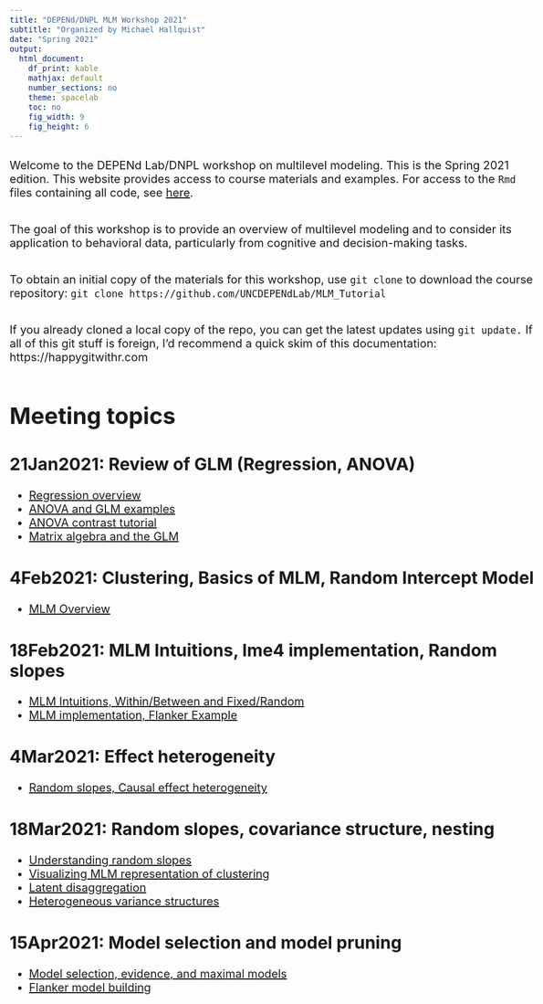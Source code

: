 ```yaml
---
title: "DEPENd/DNPL MLM Workshop 2021"
subtitle: "Organized by Michael Hallquist"
date: "Spring 2021"
output:
  html_document:
    df_print: kable
    mathjax: default
    number_sections: no
    theme: spacelab
    toc: no
    fig_width: 9 
    fig_height: 6 
---
```

<style type="text/css">
body{ font-size: 20px; max-width: 1600px; margin: auto; padding: 1em; }
code.r{ font-size: 20px; }
p { padding-top: 10px; padding-bottom: 10px; }
pre { font-size: 16px; }
</style>

Welcome to the DEPENd Lab/DNPL workshop on multilevel modeling. This is the Spring 2021 edition. This website provides access to course materials and examples. For access to the `Rmd` files containing all code, see [here](https://github.com/UNCDEPENdLab/MLM_Tutorial).

The goal of this workshop is to provide an overview of multilevel modeling and to consider its application to behavioral data, particularly from cognitive and decision-making tasks.

To obtain an initial copy of the materials for this workshop, use `git clone` to download the course repository: 
`git clone https://github.com/UNCDEPENdLab/MLM_Tutorial`

If you already cloned a local copy of the repo, you can get the latest updates using `git update.` If all of this git stuff is foreign, I'd recommend a quick skim of this documentation: https://happygitwithr.com

# Meeting topics

## 21Jan2021: Review of GLM (Regression, ANOVA)
  - [Regression overview](01_Regression/01_Correlation_and_Regression.html)
  - [ANOVA and GLM examples](01_Regression/03_Basic_Analysis.html)
  - [ANOVA contrast tutorial](https://cran.r-project.org/web/packages/afex/vignettes/afex_anova_example.html)
  - [Matrix algebra and the GLM](01_Regression/02_Matrix_Algebra_Overview.html)
  
## 4Feb2021: Clustering, Basics of MLM, Random Intercept Model
  - [MLM Overview](02_Intro_MLM/MLM_S2.html)

## 18Feb2021: MLM Intuitions, lme4 implementation, Random slopes
  - [MLM Intuitions, Within/Between and Fixed/Random](03_Foundations/03_Terms_L1L2.html)
  - [MLM implementation, Flanker Example](03_Foundations/03_Foundations.html)
  
## 4Mar2021: Effect heterogeneity
  - [Random slopes, Causal effect heterogeneity](04_Heterogeneity/04_Heterogeneity.html)

## 18Mar2021: Random slopes, covariance structure, nesting
  - [Understanding random slopes](05_RandomEffects_Moderation/05_RandomEffects.html)
  - [Visualizing MLM representation of clustering](05_RandomEffects_Moderation/vizrandomeffects.html)
  - [Latent disaggregation](https://psu-psychology.github.io/psy-597-SEM/15_multilevel/multilevel_sem.html#disaggregating-within--versus-between-cluster-effects)
  - [Heterogeneous variance structures](https://quantdev.ssri.psu.edu/sites/qdev/files/ILD_Ch06_2017_MLMwithHeterogeneousVariance.html)
  
## 15Apr2021: Model selection and model pruning
  - [Model selection, evidence, and maximal models](06_ModelSelection/model_comparison.html)
  - [Flanker model building](06_ModelSelection/flanker_rt_mlm_publication.html)
  